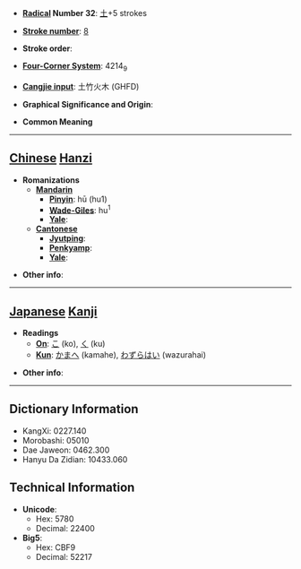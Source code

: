 * '''[[Wiktionary:Chinese radical index| Radical]] Number 32''': [[Wiktionary:Chinese radical index 土|土]]+5 strokes

* '''[[Wiktionary:Chinese total strokes index|Stroke number]]''': [[Wiktionary:Chinese total strokes index 8|8]]

* '''Stroke order''': 

* '''[[Wiktionary:Chinese four corner index|Four-Corner System]]''': 4214<sub>9</sub>

* '''[[Wiktionary:Chinese Cangjie index|Cangjie input]]''': 土竹火木 (GHFD)

* '''Graphical Significance and Origin''': 

* '''Common Meaning'''

----

== [[Chinese]] [[Hanzi]] ==

* '''Romanizations'''
** '''[[Mandarin]]'''
*** '''[[Pinyin]]''': hū (hu1)
*** '''[[Wade-Giles]]''': hu<sup>1</sup>
*** '''[[Yale]]''': 
** '''[[Cantonese]]'''
*** '''[[Jyutping]]''':
*** '''[[Penkyamp]]''': 
*** '''[[Yale]]''': 

* '''Other info''': 

----

== [[Japanese]] [[Kanji]] ==

* '''Readings'''
** '''[[On]]''': [[こ]] (ko), [[く]] (ku)
** '''[[Kun]]''': [[かまへ]] (kamahe), [[わずらはい]] (wazurahai)

* '''Other info''':  

----

== Dictionary Information ==

* KangXi: 0227.140
* Morobashi: 05010
* Dae Jaweon: 0462.300
* Hanyu Da Zidian: 10433.060

== Technical Information ==

* '''Unicode''':
** Hex: 5780
** Decimal: 22400
* '''Big5''':
** Hex: CBF9
** Decimal: 52217